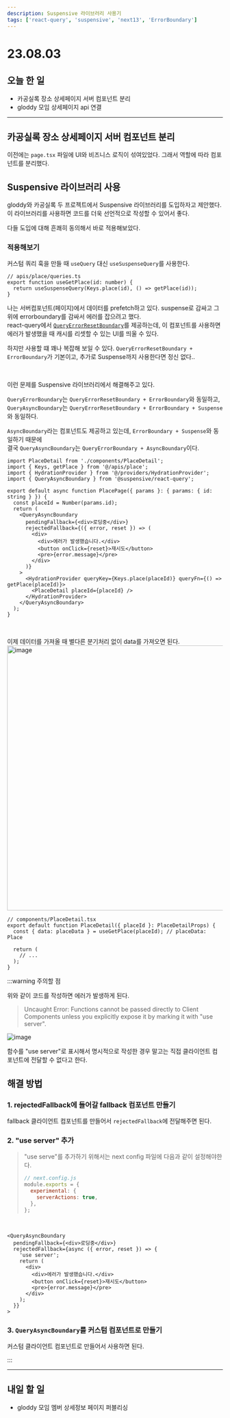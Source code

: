 ```yaml
---
description: Suspensive 라이브러리 사용기
tags: ['react-query', 'suspensive', 'next13', 'ErrorBoundary']
---
```


# 23.08.03

## 오늘 한 일

- 카공실록 장소 상세페이지 서버 컴포넌트 분리
- gloddy 모임 상세페이지 api 연결

---

## 카공실록 장소 상세페이지 서버 컴포넌트 분리

이전에는 `page.tsx` 파일에 UI와 비즈니스 로직이 섞여있었다. 그래서 역할에 따라 컴포넌트를 분리했다.

## Suspensive 라이브러리 사용

gloddy와 카공실록 두 프로젝트에서 Suspensive 라이브러리를 도입하자고 제안했다. 이 라이브러리를 사용하면 코드를 더욱 선언적으로 작성할 수 있어서 좋다.

다들 도입에 대해 흔쾌히 동의해서 바로 적용해보았다.

### 적용해보기

커스텀 쿼리 훅을 만들 때 `useQuery` 대신 `useSuspenseQuery`를 사용한다.

```tsx
// apis/place/queries.ts
export function useGetPlace(id: number) {
  return useSuspenseQuery(Keys.place(id), () => getPlace(id));
}
```

나는 서버컴포넌트(페이지)에서 데이터를 prefetch하고 있다. suspense로 감싸고 그 위에 errorboundary를 감싸서 에러를 잡으려고 했다.  
react-query에서 [`QueryErrorResetBoundary`](https://tanstack.com/query/v4/docs/react/reference/QueryErrorResetBoundary)를 제공하는데, 이 컴포넌트를 사용하면 에러가 발생했을 때 캐시를 리셋할 수 있는 UI를 띄울 수 있다.

하지만 사용할 떄 꽤나 복잡해 보일 수 있다. `QueryErrorResetBoundary + ErrorBoundary`가 기본이고, 추가로 Suspense까지 사용한다면 정신 없다..

<br />

이런 문제를 Suspensive 라이브러리에서 해결해주고 있다.

`QueryErrorBoundary`는 `QueryErrorResetBoundary + ErrorBoundary`와 동일하고,  
`QueryAsyncBoundary`는 `QueryErrorResetBoundary + ErrorBoundary + Suspense`와 동일하다.

`AsyncBoundary`라는 컴포넌트도 제공하고 있는데, `ErrorBoundary + Suspense`와 동일하기 때문에  
결국 `QueryAsyncBoundary`는 `QueryErrorBoundary + AsyncBoundary`이다.

```tsx
import PlaceDetail from './components/PlaceDetail';
import { Keys, getPlace } from '@/apis/place';
import { HydrationProvider } from '@/providers/HydrationProvider';
import { QueryAsyncBoundary } from '@suspensive/react-query';

export default async function PlacePage({ params }: { params: { id: string } }) {
  const placeId = Number(params.id);
  return (
    <QueryAsyncBoundary
      pendingFallback={<div>로딩중</div>}
      rejectedFallback={({ error, reset }) => (
        <div>
          <div>에러가 발생했습니다.</div>
          <button onClick={reset}>재시도</button>
          <pre>{error.message}</pre>
        </div>
      )}
    >
      <HydrationProvider queryKey={Keys.place(placeId)} queryFn={() => getPlace(placeId)}>
        <PlaceDetail placeId={placeId} />
      </HydrationProvider>
    </QueryAsyncBoundary>
  );
}
```

<br />

이제 데이터를 가져올 때 별다른 분기처리 없이 data를 가져오면 된다.
<img width="619" alt="image" src="https://github.com/Self-Driven-Development/TIL/assets/23312485/59d2befc-809d-4e81-8eb4-74fab0628d87"/>

```tsx
// components/PlaceDetail.tsx
export default function PlaceDetail({ placeId }: PlaceDetailProps) {
  const { data: placeData } = useGetPlace(placeId); // placeData: Place

  return (
    // ...
  );
}
```

:::warning 주의할 점

위와 같이 코드를 작성하면 에러가 발생하게 된다.

> Uncaught Error: Functions cannot be passed directly to Client Components unless you explicitly expose it by marking it with "use server".

![image](https://github.com/Self-Driven-Development/TIL/assets/23312485/af14c872-1e9a-4af0-8701-112abe5ec090)

함수를 "use server"로 표시해서 명시적으로 작성한 경우 말고는 직접 클라이언트 컴포넌트에 전달할 수 없다고 한다.

## 해결 방법

### 1. rejectedFallback에 들어갈 fallback 컴포넌트 만들기

fallback 클라이언트 컴포넌트를 만들어서 `rejectedFallback`에 전달해주면 된다.

### 2. "use server" 추가

> "use serve"를 추가하기 위해서는 next config 파일에 다음과 같이 설정해야한다.
>
> ```js
> // next.config.js
> module.exports = {
>   experimental: {
>     serverActions: true,
>   },
> };
> ```

<br />

```tsx
<QueryAsyncBoundary
  pendingFallback={<div>로딩중</div>}
  rejectedFallback={async ({ error, reset }) => {
    'use server';
    return (
      <div>
        <div>에러가 발생했습니다.</div>
        <button onClick={reset}>재시도</button>
        <pre>{error.message}</pre>
      </div>
    );
  }}
>
```

### 3. `QueryAsyncBoundary`를 커스텀 컴포넌트로 만들기

커스텀 클라이언트 컴포넌트로 만들어서 사용하면 된다.

:::

---

## 내일 할 일

- gloddy 모임 멤버 상세정보 페이지 퍼블리싱
